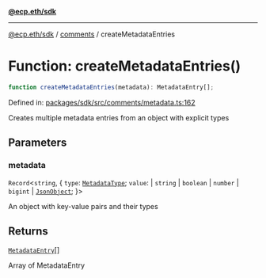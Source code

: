 [**@ecp.eth/sdk**](../../index.mdx)

***

[@ecp.eth/sdk](/sdk-reference/index.mdx) / [comments](/sdk-reference/comments/index.mdx) / createMetadataEntries

# Function: createMetadataEntries()

```ts
function createMetadataEntries(metadata): MetadataEntry[];
```

Defined in: [packages/sdk/src/comments/metadata.ts:162](https://github.com/ecp-eth/comments-monorepo/blob/main/packages/sdk/src/comments/metadata.ts#L162)

Creates multiple metadata entries from an object with explicit types

## Parameters

### metadata

`Record`\<`string`, \{
  `type`: [`MetadataType`](/sdk-reference/comments/type-aliases/MetadataType.mdx);
  `value`:   \| `string`
     \| `boolean`
     \| `number`
     \| `bigint`
     \| [`JsonObject`](/sdk-reference/comments/type-aliases/JsonObject.mdx);
\}\>

An object with key-value pairs and their types

## Returns

[`MetadataEntry`](/sdk-reference/comments/type-aliases/MetadataEntry.mdx)[]

Array of MetadataEntry

